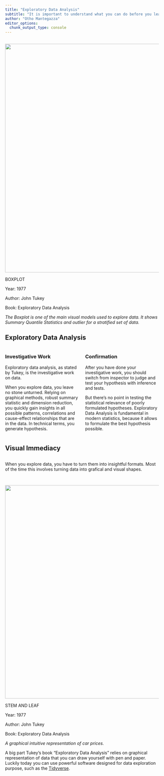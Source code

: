 ```yaml
---
title: "Exploratory Data Analysis"
subtitle: "It is important to understand what you can do before you learn to measure how well you seem to have done it. (John Tukey)"
author: "Otho Mantegazza"
editor_options:  
  chunk_output_type: console
---
```


## 

![](img/tukey-boxplot.png){.absolute top=0 right=0 height="750"}

::: {.caption .rev .absolute right=850 bottom=0}

BOXPLOT

Year: 1977

Author: John Tukey

Book: Exploratory Data Analysis

*The Boxplot is one of the main visual models used to explore data. It shows Summary Quantile Statistics and outlier for a stratified set of data.* 

:::

## Exploratory Data Analysis

:::: {.columns}

::: {.column width="45%"}
### Investigative Work 

Exploratory data analysis, as stated by Tukey, is the investigative work on data.

When you explore data, you leave no stone unturned. Relying on graphical methods, robust summary statistic and dimension reduction, you quickly gain insights in all possible patterns, correlations and cause-effect relationships that are in the data. In technical terms, you generate hypothesis.


:::

::: {.column width="45%"}
### Confirmation

After you have done your investigative work, you should switch from inspector to judge and test your hypothesis with inference and tests.

But there's no point in testing the statistical relevance of poorly formulated hypotheses. Exploratory Data Analysis is fundamental in modern statistics, because it allows to formulate the best hypothesis possible.
:::

::::

## Visual Immediacy

:::: {.columns}

::: {.column width="45%"}

When you explore data, you have to turn them into insightful formats. Most of the time this involves turning data into grafical and visual shapes.

:::

::::

##

![](img/tukey-stem-and-leaf.png){.absolute top=0 left=350 height="700"}

::: {.caption .rev .absolute right=700 bottom=0}

STEM AND LEAF

Year: 1977

Author: John Tukey

Book: Exploratory Data Analysis

*A graphical intuitive representation of car prices.*

A big part Tukey's book "Exploratory Data Analysis" relies on graphical representation of data that you can draw yourself with pen and paper. Luckily today you can use powerful software designed for data exploration purpose, such as the [Tidyverse](https://www.tidyverse.org/). 

:::

